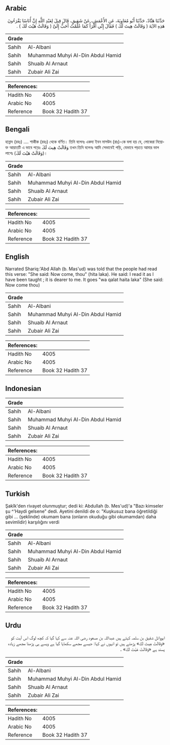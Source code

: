 ## Arabic


<div dir="rtl" lang="ar" style={{fontSize:'larger',backgroundColor:'#f8f9fa',padding:20}}>
حَدَّثَنَا هَنَّادٌ، حَدَّثَنَا أَبُو مُعَاوِيَةَ، عَنِ الأَعْمَشِ، عَنْ شَقِيقٍ، قَالَ قِيلَ لِعَبْدِ اللَّهِ إِنَّ أُنَاسًا يَقْرَءُونَ هَذِهِ الآيَةَ ‏(‏ وَقَالَتْ هِيتَ لَكَ ‏)‏ فَقَالَ إِنِّي أَقْرَأُ كَمَا عُلِّمْتُ أَحَبُّ إِلَىَّ ‏(‏ وَقَالَتْ هَيْتَ لَكَ ‏)‏ ‏.‏
</div>
<div style={{backgroundColor:'#f8f9fa',padding:20, marginBottom: 10}}><table> <thead> <tr> <th>Grade</th> <th></th> </tr> </thead> <tbody> <tr><td>Sahih</td><td>Al-Albani</td></tr><tr><td>Sahih</td><td>Muhammad Muhyi Al-Din Abdul Hamid</td></tr><tr><td>Sahih</td><td>Shuaib Al Arnaut</td></tr><tr><td>Sahih</td><td>Zubair Ali Zai</td></tr></tbody></table><table> <thead> <tr> <th>References:</th> <th></th> </tr> </thead> <tbody><tr><td>Hadith No</td><td>4005</td></tr><tr><td>Arabic No</td><td>4005</td></tr><tr><td>Reference</td><td>Book 32 Hadith 37</td></tr></tbody></table></div>

## Bengali


<div dir="ltr" lang="bn" style={{fontSize:'larger',backgroundColor:'#f8f9fa',padding:20}}>
হান্নাদ (রহঃ) .... শাকীক (রহঃ) থেকে বর্ণিত। তিনি বলেনঃ একদা ইবন মাসউদ (রাঃ)-কে বলা হয় যে, লোকেরা নিম্নোক্ত আয়াতটি এ ভাবে পড়েঃ وَقَالَتْ هِيتَ لَكَ তখন তিনি বলেনঃ আমি সেভাবেই পড়ি, যেভাবে পড়তে আমার ভাল লাগেঃ (وَقَالَتْ هَيْتَ لَكَ)।
</div>
<div style={{backgroundColor:'#f8f9fa',padding:20, marginBottom: 10}}><table> <thead> <tr> <th>Grade</th> <th></th> </tr> </thead> <tbody> <tr><td>Sahih</td><td>Al-Albani</td></tr><tr><td>Sahih</td><td>Muhammad Muhyi Al-Din Abdul Hamid</td></tr><tr><td>Sahih</td><td>Shuaib Al Arnaut</td></tr><tr><td>Sahih</td><td>Zubair Ali Zai</td></tr></tbody></table><table> <thead> <tr> <th>References:</th> <th></th> </tr> </thead> <tbody><tr><td>Hadith No</td><td>4005</td></tr><tr><td>Arabic No</td><td>4005</td></tr><tr><td>Reference</td><td>Book 32 Hadith 37</td></tr></tbody></table></div>

## English


<div dir="ltr" lang="en" style={{fontSize:'larger',backgroundColor:'#f8f9fa',padding:20}}>
Narrated Shariq:'Abd Allah (b. Mas'ud) was told that the people had read this verse: "She said: Now come, thou" (hita laka). He said: I read it as I have been taught ; it is dearer to me. It goes "wa qalat haita laka" (She said: Now come thou)
</div>
<div style={{backgroundColor:'#f8f9fa',padding:20, marginBottom: 10}}><table> <thead> <tr> <th>Grade</th> <th></th> </tr> </thead> <tbody> <tr><td>Sahih</td><td>Al-Albani</td></tr><tr><td>Sahih</td><td>Muhammad Muhyi Al-Din Abdul Hamid</td></tr><tr><td>Sahih</td><td>Shuaib Al Arnaut</td></tr><tr><td>Sahih</td><td>Zubair Ali Zai</td></tr></tbody></table><table> <thead> <tr> <th>References:</th> <th></th> </tr> </thead> <tbody><tr><td>Hadith No</td><td>4005</td></tr><tr><td>Arabic No</td><td>4005</td></tr><tr><td>Reference</td><td>Book 32 Hadith 37</td></tr></tbody></table></div>

## Indonesian


<div dir="ltr" lang="id" style={{fontSize:'larger',backgroundColor:'#f8f9fa',padding:20}}>

</div>
<div style={{backgroundColor:'#f8f9fa',padding:20, marginBottom: 10}}><table> <thead> <tr> <th>Grade</th> <th></th> </tr> </thead> <tbody> <tr><td>Sahih</td><td>Al-Albani</td></tr><tr><td>Sahih</td><td>Muhammad Muhyi Al-Din Abdul Hamid</td></tr><tr><td>Sahih</td><td>Shuaib Al Arnaut</td></tr><tr><td>Sahih</td><td>Zubair Ali Zai</td></tr></tbody></table><table> <thead> <tr> <th>References:</th> <th></th> </tr> </thead> <tbody><tr><td>Hadith No</td><td>4005</td></tr><tr><td>Arabic No</td><td>4005</td></tr><tr><td>Reference</td><td>Book 32 Hadith 37</td></tr></tbody></table></div>

## Turkish


<div dir="ltr" lang="tr" style={{fontSize:'larger',backgroundColor:'#f8f9fa',padding:20}}>
Şakîk'den rivayet olunmuştur; dedi ki: Abdullah (b. Mes'ud)'a "Bazı kimseler şu ^'Haydi gelsene" dedi. Ayetini denildi de o: "Kuşkusuz bana öğretildiği gibi ... (şeklinde) okumam bana (onların okuduğu gibi okumamdan) daha sevimlidir) karşılığını verdi
</div>
<div style={{backgroundColor:'#f8f9fa',padding:20, marginBottom: 10}}><table> <thead> <tr> <th>Grade</th> <th></th> </tr> </thead> <tbody> <tr><td>Sahih</td><td>Al-Albani</td></tr><tr><td>Sahih</td><td>Muhammad Muhyi Al-Din Abdul Hamid</td></tr><tr><td>Sahih</td><td>Shuaib Al Arnaut</td></tr><tr><td>Sahih</td><td>Zubair Ali Zai</td></tr></tbody></table><table> <thead> <tr> <th>References:</th> <th></th> </tr> </thead> <tbody><tr><td>Hadith No</td><td>4005</td></tr><tr><td>Arabic No</td><td>4005</td></tr><tr><td>Reference</td><td>Book 32 Hadith 37</td></tr></tbody></table></div>

## Urdu


<div dir="rtl" lang="ur" style={{fontSize:'larger',backgroundColor:'#f8f9fa',padding:20}}>
ابووائل شقیق بن سلمہ کہتے ہیں عبداللہ بن مسعود رضی اللہ عنہ سے کہا گیا کہ کچھ لوگ اس آیت کو «وَقَالَتْ هِيتَ لَكَ» پڑھتے ہیں تو انہوں نے کہا: جیسے مجھے سکھایا گیا ہے ویسے ہی پڑھنا مجھے زیادہ پسند ہے «وَقَالَتْ هَيْتَ لَكَ» ۔
</div>
<div style={{backgroundColor:'#f8f9fa',padding:20, marginBottom: 10}}><table> <thead> <tr> <th>Grade</th> <th></th> </tr> </thead> <tbody> <tr><td>Sahih</td><td>Al-Albani</td></tr><tr><td>Sahih</td><td>Muhammad Muhyi Al-Din Abdul Hamid</td></tr><tr><td>Sahih</td><td>Shuaib Al Arnaut</td></tr><tr><td>Sahih</td><td>Zubair Ali Zai</td></tr></tbody></table><table> <thead> <tr> <th>References:</th> <th></th> </tr> </thead> <tbody><tr><td>Hadith No</td><td>4005</td></tr><tr><td>Arabic No</td><td>4005</td></tr><tr><td>Reference</td><td>Book 32 Hadith 37</td></tr></tbody></table></div>